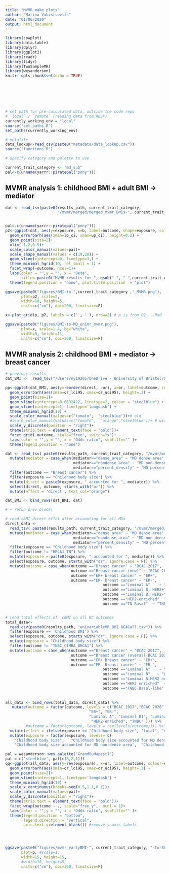 ```yaml
---
title: "MVMR make plots"
author: "Marina Vabistsevits"
date: "01/06/2020"
output: html_document
---
```


```r
library(cowplot)
library(data.table)
library(dplyr)
library(ggplot2)
library(readr)
library(tidyr)
library(TwoSampleMR)
library(wesanderson)
knitr::opts_chunk$set(echo = TRUE)








```

```r
# set path for pre-calculated data, outside the code repo
# `local` / `remote` (reading data from RDSF)
currently_working_env = "local"
source("set_paths.R")
set_paths(currently_working_env)

# metafile
data_lookup<-read_csv(paste0("metadata/data_lookup.csv")) 
source("functions.R")

```

```r
# specify category and palette to use

current_trait_category <- "md_sub"
pal<-c(unname(yarrr::piratepal("pony")))
```

## MVMR analysis 1: childhood BMI + adult BMI -> mediator

```r
dat <- read_tsv(paste0(results_path, current_trait_category, 
                       "/mvmr/merged/merged_mvmr_BMIs-", current_trait_category,"-to-BCAC.tsv"))


pal<-c(unname(yarrr::piratepal("pony")))
p2<-ggplot(dat, aes(y=exposure, x=b, label=outcome, shape=exposure, colour=exposure)) +
  geom_errorbarh(aes(xmin=lo_ci, xmax=up_ci), height=0.2) +
  geom_point(size=2)+
  xlim(-1.2,0.5)+
  scale_color_manual(values=pal)+
  scale_shape_manual(values = c(19,20)) +
  geom_vline(xintercept=0, linetype=3,) +
  theme_minimal_hgrid(10, rel_small = 1) +
  facet_wrap(~outcome, ncol=1)+
  labs(color = "",y = "", x = "Beta",
       title= paste0("MVMR results for ", gsub("_", " ",current_trait_category) ,", 95% CI") )+
  theme(legend.position = "none", plot.title.position  = "plot")

ggsave(paste0("figures/BMI-to-",current_trait_category ,"_MVMR.png"),
       plot=p2, scale=2, 
       width=10, height=5,
       units=c("cm"), dpi=200, limitsize=F)

```

```r
x<-plot_grid(p, p2, labels = c('', ''), nrow=2) # p is from 02_...Rmd

ggsave(paste0("figures/BMI-to-MD_unimr_mvmr.png"),
       plot=x, scale=1.4, bg="white",
       width=8, height=11,
       units=c("cm"), dpi=300, limitsize=F)
```



## MVMR analysis 2: childhood BMI + mediator -> breast cancer

```r
# previous results
dat_BMI <-  read_tsv("/Users/ny19205/OneDrive - University of Bristol/Documents - OneDrive/Mini-project2/early-bmi-breast-cancer-mr/figures/plotting_data/fig4.tsv")

pp<-ggplot(dat_BMI, aes(y=reorder(direct, -or), x=or, label=outcome, colour=text_col)) +
  geom_errorbarh(aes(xmin=or_lci95, xmax=or_uci95), height=.3) +
  geom_point(size=2)+
  geom_vline(xintercept=0.6632422, linetype=2, colour = "steelblue") + # cBMI total effect
  geom_vline(xintercept=1, linetype='longdash') +
  theme_minimal_hgrid(10) +
  scale_color_manual(values=c("tomato",  "steelblue"))+# old
  #scale_color_manual(values=c("tomato",  "orange","steelblue"))+ # with MD
  scale_y_discrete(position = "right")+
  theme(strip.text = element_text(face = 'bold'))+
  facet_grid(~outcome, scale="free", switch="x")+
  labs(color = "",y = "", x = "Odds ratio", subtitle="" )+
  theme(legend.position = "none")


```


```r

dat <- read_tsv( paste0(results_path, current_trait_category, "/mvmr/merged/merged_mvmr_earlyBMI-md_sub-to-BCAC.tsv")) %>% 
  mutate(mediator = case_when(mediator=="dense_area" ~ "MD dense area",
                              mediator=="nondense_area" ~ "MD non-dense area",
                              mediator=="percent_density" ~ "MD percent density")) %>% 
  filter(outcome == "Breast cancer") %>% 
  filter(exposure == "Childhood body size") %>% 
  mutate(direct = paste0(exposure, " accounted for ", mediator)) %>% 
  select(direct, outcome, starts_with("or")) %>% 
  mutate(effect = 'direct', text_col="orange")

dat_BMI <- bind_rows(dat_BMI, dat)

# + rerun prev block!

```


```r
# read cBMI direct effct after accounting for all MDs
direct_data <- 
  read_tsv( paste0(results_path, current_trait_category, "/mvmr/merged/merged_mvmr_earlyBMI-md_sub-to-BCAC.tsv")) %>% 
  mutate(mediator = case_when(mediator=="dense_area" ~ "MD dense area",
                              mediator=="nondense_area" ~ "MD non-dense area",
                              mediator=="percent_density" ~ "MD percent density")) %>% 
  filter(exposure == "Childhood body size") %>% 
  filter(outcome != "BRCA1_TN") %>% 
  mutate(exposure = paste0(exposure, " accounted for ", mediator)) %>% 
  select(exposure, outcome, starts_with("or", ignore.case = F)) %>% 
  mutate(outcome = case_when(outcome =="Breast cancer" ~ "BCAC 2017",
                             outcome =="Breast cancer (new)" ~ "BCAC 2020",
                             outcome =="ER+ breast cancer" ~ "ER+",
                             outcome =="ER- breast cancer" ~ "ER-",
                                           outcome =="Luminal A"    ~ "Luminal A",   
                                           outcome =="Luminal B, HER2+"   ~ "Luminal B1",  
                                           outcome =="Luminal B, HER2-" ~ "Luminal B2" ,
                                           outcome =="HER2-enriched"  ~ "HER2-enriched" ,
                                           outcome =="TN Basal"  ~ "TNBC" ))


# read total effects of  cBMI on all BC outcomes
total_data<- 
  read_csv(paste0(results_path, "univariableMR_BMI_BCACall.tsv")) %>% 
  filter(exposure == 'Childhood BMI') %>% 
  select(exposure, outcome, starts_with("or", ignore.case = F)) %>% 
  mutate(exposure = "Childhood body size") %>% 
  filter(outcome != "TNBC_CIMBA_BRCA1") %>% 
  mutate(outcome = case_when(outcome =="Breast cancer" ~ "BCAC 2017",
                             outcome =="Breast cancer (overall BCAC 2020)" ~ "BCAC 2020",
                             outcome =="ER+ Breast cancer" ~ "ER+",
                             outcome =="ER- Breast cancer" ~ "ER-",
                                           outcome =="Luminal A"    ~ "Luminal A",   
                                           outcome =="Luminal B"   ~ "Luminal B1",  
                                           outcome =="Luminal B-HER2 negative" ~ "Luminal B2" ,
                                           outcome =="HER2 enriched"  ~ "HER2-enriched" ,
                                           outcome =="TNBC Basal-like"  ~ "TNBC" ))
  
              
all_data <- bind_rows(total_data, direct_data) %>% 
   mutate(outcome = factor(outcome, levels = c("BCAC 2017","BCAC 2020",
                                     "ER+", "ER-",
                                     "Luminal A", "Luminal B1", "Luminal B2", 
                                      "HER2-enriched", "TNBC" ))) %>% 
         #outcome = factor(outcome, levels = rev(levels(outcome)))) %>% 
  mutate(effect = ifelse(exposure == "Childhood body size", "total", "direct")) %>% 
  mutate(exposure = factor(exposure, levels= c(
    "Childhood body size",   "Childhood body size accounted for MD dense area",   
    "Childhood body size accounted for MD non-dense area",  "Childhood body size accounted for MD percent density")))

pal = wesanderson::wes_palette("GrandBudapest1")
pal = c('steelblue', pal[c(3,2,1)])
qq<-ggplot(all_data, aes(y=rev(exposure), x=or, label=outcome, colour=exposure)) +
  geom_errorbarh(aes(xmin=or_lci95, xmax=or_uci95), height=.3) +
  geom_point(size=2)+
  geom_vline(xintercept=1, linetype='longdash') +
  theme_minimal_hgrid(10) +
  scale_x_continuous(breaks=seq(0.5,1.1,0.1))+
  scale_color_manual(values=pal)+
  scale_y_discrete(position = "right")+
  theme(strip.text = element_text(face = 'bold'))+
  facet_wrap(outcome ~ ., scale="free_y",  ncol = 1)+
  labs(color = "",y = "", x = "Odds ratio", subtitle="" )+
  theme(legend.position = "bottom",
        legend.direction = "vertical", 
        axis.text.y=element_blank()) #remove y axis labels
  



ggsave(paste0("figures/mvmr_earlyBMI-", current_trait_category, "-to-BCAC_", bc_data, mvmr_method, ".png"),
       plot=p, #scale=1, 
       width=15, height=15,
       #width=10, height=5,
       units=c("cm"), dpi=300, limitsize=F)
```
